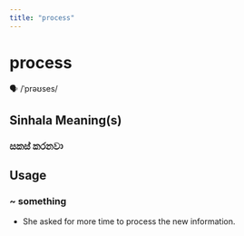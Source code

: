 ```yaml
---
title: "process"
---
```


# process

🗣️ /ˈprəʊses/

## Sinhala Meaning(s)

### සකස් කරනවා

## Usage

### ~ something

- She asked for more time to process the new information.

